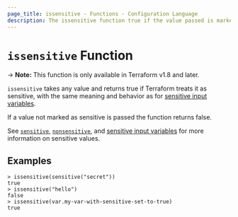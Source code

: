 ```yaml
---
page_title: issensitive - Functions - Configuration Language
description: The issensitive function true if the value passed is marked as sensitive
---
```


# `issensitive` Function

-> **Note:** This function is only available in Terraform v1.8 and later.

`issensitive` takes any value and returns true if Terraform
treats it as sensitive, with the same meaning and behavior as for
[sensitive input variables](/terraform/language/block/variable#sensitive).

If a value not marked as sensitive is passed the function returns false.

See [`sensitive`](/terraform/language/functions/sensitive), [`nonsensitive`](/terraform/language/functions/nonsensitive), and [sensitive input variables](/terraform/language/block/variable#sensitive) for more information on sensitive values.

## Examples

```
> issensitive(sensitive("secret"))
true
> issensitive("hello")
false
> issensitive(var.my-var-with-sensitive-set-to-true)
true
```

